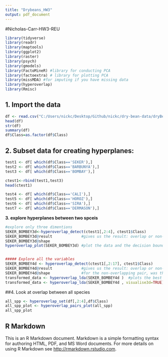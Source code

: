 ```yaml
---
title: "Drybeans_HW3"
output: pdf_document
---
```


#Nicholas-Carr-HW3-REU


```r
library(tidyverse)
library(readr)
library(maptools)
library(ggplot2)
library(raster)
library(psych)
library(gmodels)
library(FactoMineR) #library for conducting PCA
library(factoextra) # library for plotting PCA
library(missMDA) #for imputing if you have missing data
library(hyperoverlap)
library(Rmisc)

```

## 1.	Import the data
```r
df <- read.csv("C:/Users/nickc/Desktop/Github/nickc/dry-bean-data/dryBean_dataset.csv")
head(df)
str(df)
summary(df)
df$Class=as.factor(df$Class)

```

## 2. Subset data for creating hyperplanes:
```r
test1 <- df[ which(df$Class=='SEKER'),]
test2 <- df[ which(df$Class=='BARBUNYA'),]
test3 <- df[ which(df$Class=='BOMBAY'),]

ctest1<-rbind(test1,test3)
head(ctest1)

test4 <- df[ which(df$Class=='CALI'),]
test5 <- df[ which(df$Class=='HOROZ'),]
test6 <- df[ which(df$Class=='SIRA'),]
test7 <- df[ which(df$Class=='DERMASON'),]

```
**3.	explore hyperplanes between two spceis**	
```r
#explore only three dimentions
SEKER_BOMBEY3d<-hyperoverlap_detect(ctest1[,2:4], ctest1$Class)
SEKER_BOMBEY3d@result             #gives us the result: overlap or non-overlap?
SEKER_BOMBEY3d@shape 
hyperoverlap_plot(SEKER_BOMBEY3d) #plot the data and the decision boundary in 3d


##### Explore all the variables
SEKER_BOMBEY4d <- hyperoverlap_detect(ctest1[,2:17], ctest1$Class)
SEKER_BOMBEY4d@result             #gives us the result: overlap or non-overlap?
SEKER_BOMBEY4d@shape              #for the non-overlapping pair, was the decision boundary linear
transformed_data <- hyperoverlap_lda(SEKER_BOMBEY4d )  #plots the best two dimensions for 
transformed_data <- hyperoverlap_lda(SEKER_BOMBEY4d , visualise3d=TRUE)  #visualising overlap in 3d

```
##4. Look at overlap between all species
```r

all_spp <- hyperoverlap_set(df[,2:4],df$Class)
all_spp_plot <- hyperoverlap_pairs_plot(all_spp)
all_spp_plot

```


## R Markdown

This is an R Markdown document. Markdown is a simple formatting syntax for authoring HTML, PDF, and MS Word documents. For more details on using R Markdown see <http://rmarkdown.rstudio.com>.

